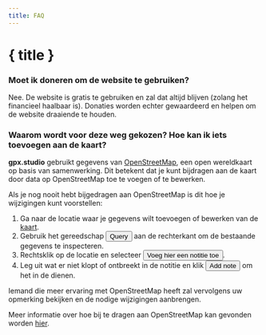 ```yaml
---
title: FAQ
---
```


<script>
</script>

# { title }

### Moet ik doneren om de website te gebruiken?

Nee.
De website is gratis te gebruiken en zal dat altijd blijven (zolang het financieel haalbaar is).
Donaties worden echter gewaardeerd en helpen om de website draaiende te houden.

### Waarom wordt voor deze weg gekozen? Hoe kan ik iets toevoegen aan de kaart?

**gpx.studio** gebruikt gegevens van <a href="https://www.openstreetmap.org/" target="_blank">OpenStreetMap</a>, een open wereldkaart op basis van samenwerking.
Dit betekent dat je kunt bijdragen aan de kaart door data op OpenStreetMap toe te voegen of te bewerken.

Als je nog nooit hebt bijgedragen aan OpenStreetMap is dit hoe je wijzigingen kunt voorstellen:

1. Ga naar de locatie waar je gegevens wilt toevoegen of bewerken van de <a href="https://www.openstreetmap.org/" target="_blank">kaart</a>.
2. Gebruik het gereedschap <button>Query</button> aan de rechterkant om de bestaande gegevens te inspecteren.
3. Rechtsklik op de locatie en selecteer <button>Voeg hier een notitie toe</button>.
4. Leg uit wat er niet klopt of ontbreekt in de notitie en klik <button>Add note</button> om het in de dienen.

Iemand die meer ervaring met OpenStreetMap heeft zal vervolgens uw opmerking bekijken en de nodige wijzigingen aanbrengen.

<DocsNote>

Meer informatie over hoe bij te dragen aan OpenStreetMap kan gevonden worden <a href="https://wiki.openstreetmap.org/wiki/How_to_contribute" target="_blank">hier</a>.

</DocsNote>
